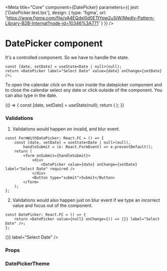 
<Meta
    title="Core"
    component={DatePicker}
    parameters={{
        jest: ['DatePicker.test.tsx'],
        design: {
            type: 'figma',
            url: 'https://www.figma.com/file/vA4EQdxl0d0ETtYpw2uSjW/Medly-Pattern-Library-B2B-Internal?node-id=10346%3A771'
        }
    }}
/>

# DatePicker component

It's a controlled component. So we have to handle the state.

```tsx
const [date, setDate] = useState<Date | null>(null);
return <DatePicker label="Select Date" value={date} onChange={setDate} />;
```

To open the calendar click on the icon inside the datepicker component and to close the calendar select any date or click outside of the component. You can also type in the date.

<Preview withToolbar>
    <Story name="DatePicker">
        {() => {
            const [date, setDate] = useState(null);
            return (
                <DatePicker
                    id="dob"
                    value={"01/20/2020"}
                    onChange={setDate}
                    fullWidth={boolean('Full Width', false)}
                    size={select('Size', sizes, 'M')}
                    displayFormat={select('Display Format', displayFormats, 'MM/dd/yyyy')}
                    popoverPlacement={select('Popover placement', placements, 'bottom-start')}
                    disabled={boolean('Disabled', false)}
                    label={text('Label', 'Date of Birth')}
                    variant={select('variant', variants, 'outlined')}
                    required={boolean('Required', false)}
                />
            );
        }}
    </Story>
</Preview>

### Validations

1. Validations would happen on invalid, and blur event.

```tsx
const FormWithDatePicker: React.FC = () => {
    const [date, setDate] = useState<Date | null>(null),
        handleSubmit = (e: React.FormEvent) => e.preventDefault();
    return (
        <form onSubmit={handleSubmit}>
            <div>
                <DatePicker value={date} onChange={setDate} label="Select Date" required />
            </div>
            <Button type="submit">Submit</Button>
        </form>
    );
};
```

<Preview withToolbar>
    <FormWithDatePicker />
</Preview>

2. Validations would also happen just on blur event if we type an incorrect value and focus out of the component.

```tsx
const DatePicker: React.FC = () => {
    return <DatePicker value={null} onChange={() => {}} label="Select Date" />;
};
```

<Preview withToolbar>
    <DatePicker id="without-required" value={null} onChange={() => {}} label="Select Date" />
</Preview>

### Props

<Props of={DatePicker} />

### DatePickerTheme

<Props of={ThemeInterface} />
